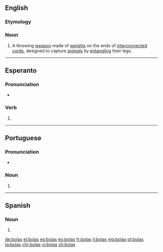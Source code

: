 ==English==
{{wikipedia}}

===Etymology===
{{etyl|es|en}}

===Noun===
{{en-plural noun}}

# A throwing [[weapon]] made of [[weight]]s on the ends of [[interconnected]] [[cord]]s, designed to capture [[animal]]s by [[entangle|entangling]] their legs.

----

==Esperanto==

===Pronunciation===
* {{IPA|/ˈbolas/|lang=eo}}

===Verb===
{{head|eo}}

# {{eo-form of|bol|as}}

----

==Portuguese==

===Pronunciation===
* {{a|PT}} {{IPA|/ˈbɔ.lɐʃ/|lang=pt}}

===Noun===
{{pt-noun-form|f-p}}

# {{pt-noun form of|bola|onlyf|pl}}

----

==Spanish==

===Noun===
{{head|es|noun form|g=f-p}}

# {{plural of|bola|lang=es|nocat=1}}

[[de:bolas]]
[[el:bolas]]
[[es:bolas]]
[[eo:bolas]]
[[fr:bolas]]
[[li:bolas]]
[[mg:bolas]]
[[pt:bolas]]
[[ta:bolas]]
[[chr:bolas]]
[[vi:bolas]]
[[zh:bolas]]
